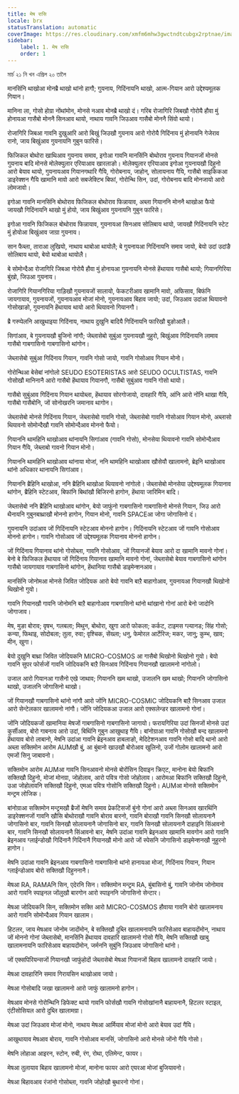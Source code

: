 ```yaml
---
title: मेष रासि
locale: brx
statusTranslation: automatic
coverImage: https://res.cloudinary.com/xmfm6mhw3gwctndtcubgx2rptnae/image/upload/v1741354450/small_cover_tratado_esoterico_de_astrologia_hermetica_6210a35442.webp
sidebar:
    label: 1. मेष रासि
    order: 1
---
```

মার্চ ২১ নি খন এপ্রিল ২০ তালৈ

मानसिंनि थाखोआ मोनब्रै थाखो थांनो हागौ; गुयनाय, गिदिंनायनि थाखो, आत्म-गियान आरो उद्देश्यमूलक गियान।

मानिना ला, गोसो होग्रा नोंथांमोन, मोनसे नआव मोनब्रै थाखो दं। गरिब रोजागिरि जिबखौ गोरोयै हौवा मुं होनायआ गासैबो मोननै सिनआव थायो, नाथाय गावनि जिउआव गासैबो मोननै सिंवो थायो।

रोजागिरि जिबआ गावनि दुखुआरि आरो बिखुं जिउखौ गुयनाय आरो गोरोयै गिदिंनाय मुं होनायनि गेजेराव रानो, जाय बिखुंआव गुयनायनि गुबुन फारिसे।

फिजिकल बोथोरा खाथिआव गुयनाय समाव, इगोआ गावनि मानसिंनि बोथोराव गुयनाय गियानजों मोनसे गुयनाय बादि मोनसे मोलेक्युलार एरियाआव खारलाङो। मोलेक्युलार एरियाआव इगोआ गुयनायखौ दिहुनो आरो बेयाव थायो, गुयनायआव गियानगथारि गैयि, गोरोबनाय, जाहोन्, सोलायनाय गैयि, गासैबो साइकिकआ डाइरेक्शन गैयि खामानि मावो आरो सबजेक्टिभ बिफां, गोरोन्थि सिन, उदां, गोरोबनाय बादि मोनजायो आरो लोमजावो।

इगोआ गावनि मानसिंनि बोथोराव फिजिकल बोथोराव फिन्नायाव, अब्ला गियाननि मोननै थाखोआ फैयो जायखौ गिदिंनायनि थाखो मुं होयो, जाय बिखुंआव गुयनायनि गुबुन फारिसे।

इगोआ गावनि फिजिकल बोथोराव फिन्नायाव, गुयनायआ सिनआव सोलिबाय थायो, जायखौ गिदिंनायनि स्टेट मुं होयोआ बिखुंआव जाग्रा गुयनाय।

सान फैब्ला, ताराआ लुखियो, नाथाय थाबोआ थायोलै; बे गुयनायआ गिदिंनायनि समाव जायो, बेयो उदां उदांङै सोलिबाय थायो, बेयो थाबोआ थायोलै।

बे सोमोन्दैआ रोजागिरि जिबआ गोरोयै हौवा मुं होनायआ गुयनायनि मोनसे हेंथायाव गासैबो थायो; गियानगिरिया बुंखो, जिउआ गुयनाय।

रोजागिरि गियानगिरिया गाड़िखौ गुयनायजों सालायो, फेकटरीआव खामानि मावो, अफिसाव, बिफंनि जायगायाव, गुयनायजों, गुयनायआव मोजां मोनो, गुयनायआव बिहाव जायो; उदां, जिउआव उदांआ थियावनो गोसोखाङो, गुयनायनि हेंथायाव थायो आरो थियावनो गियानगौ।

ब्रै गस्प्पेलनि आखुथाइया गिदिंनाय, नाथाय दुखुनि बादियै गिदिंनायनि फारिखौ बुङोआलै।

सिगांआव, बे गुयनायखौ बुजिनो नांगौ; जेब्लासेबो सुबुंआ गुयनायखौ नुहुरो, बिखुंआव गिदिंनायनि लामाव गासैबो गाबगासिनो गाबगासिनो थांगोन।

जेब्लासेबो सुबुंआ गिदिंनाय गियान, गावनि गोसो जायो, गावनि गोसोआव गियान मोनो।

गोरोन्थिआ बेसेबां नांगोलो SEUDO ESOTERISTAS आरो SEUDO OCULTISTAS, गावनि गोसोखौ मानिनानै आरो गासैबो हेंथायाव गियानगौ, गासैबो सुबुंआव गावनि गोसो थायो।

गासैबो सुबुंआव गिदिंनाय गियान थायोब्ला, हेंथायाव सोरगोजायो, दावहारि गैयि, आंनि आरो नोंनि थाखा गैयि, गासैबो गासैबोनि, जों सोनोखरनि जमानाव थागोन।

जेब्लासेबो मोनसे गिदिंनाय गियान, जेब्लासेबो गावनि गोसो, जेब्लासेबो गावनि गोसोआव गियान मोनो, अब्लासो थियावनो सोमोन्दैखौ गावनि सोमोन्दैआव मोननो फैयो।

गियाननि थामहिनि थाखोआव थांनायनि सिगांआव (गावनि गोसो), मोनसेया थियावनो गावनि सोमोन्दैआव गियान गैयि, जेब्लाबो गावनो गियान मोनो।

गियाननि थामहिनि थाखोआव थांनाया मोजां, ननि थामहिनि थाखोआव खौसेयौ खालामनो, ब्रेइनि थाखोआव थांनो अधिकार थानायनि सिगांआव।

गियाननि ब्रैहिनि थाखोआ, ननि ब्रैहिनि थाखोआ थियावनो नांगोलो। जेब्लासेबो मोनसेया उद्देश्यमूलक गियानाव थांगोन, ब्रैहिनि स्टेटआव, बिफांनि बिथांखौ बिजिरनो हागोन, हेंथाया जारिमिन बादि।

जेब्लासेबो ननि ब्रैहिनि थाखोआव थांगोन, बेयो जाफुंनो गाबगासिनो गाबगासिनो मोनसे गियान, जिउ आरो थैनायनि गुबुनबाथ्राखौ मोननो हागोन, गियान मोनो, गावनि SPACEआ जोगा जोगासिनो दं।

गुयनायनि उदांआव जों गिदिंनायनि स्टेटआव मोननो हागोन। गिदिंनायनि स्टेटआव जों गावनि गोसोआव मोननो हागोन। गावनि गोसोआव जों उद्देश्यमूलक गियानाव मोननो हागोन।

जों गिदिंनाय गियानाव थांनो गोसोब्ला, गावनि गोसोआव, जों गियानजों बेयाव आरो दा खामानि मावनो गोनां। बेनो बे फिजिकल हेंथायाव जों गिदिंनाय गियानाव खामानि मावनो गोनां, जेब्लासेबो बेयाव गाबगासिनो थांगोन गासैबो जायगायाव गाबगासिनो थांगोन, हेंथानिया गासैबो डाइमेन्शनआव।

मानसिंनि जोनोमआ मोनसे जिवित जोदियक आरो बेयो गावनि बाऱै बाहागोआव, गुयनायआ गियानखौ थिखोनो थिखोनो गुयो।

गावनि गियानखौ गावनि जोनोमनि बाऱै बाहागोआव गाबगासिनो थांनो थांखानो गोनां आरो बेनो जादोनि जोगाजाव।

मेष, मुङा बोराव; वृषभ, गलबला; मिथुन, बोथोरा, खुगा आरो फोकला; कर्कट, टाइमस ग्ल्यानड; सिंह गोसो; कन्या, फिथाइ, सोदोबला; तुला, रुवा; वृश्चिक, सेंख्ला; धनु, फेमोरल आर्टेरिज; मकर, जानु; कुम्भ, खाव; मीन, खुगा।

बेयो दुखुनि बाथ्रा जिवित जोदियकनि MICRO-COSMOS आ गासैबो थिखोनो थिखोनो गुयो। बेयो गावनि सुपर फोर्सजों गावनि जोदियकनि बाऱै सिनआव गिदिंनाय गियानखौ खालामनो नांगोलो।

उजाल आरो गियानआ गासैनो एखे जाथाव; गियाननि खम थाखो, उजालनि खम थाखो; गियाननि जोगासिनो थाखो, उजालनि जोगासिनो थाखो।

जों गियानखौ गाबगासिनो थांनो नांगौ आरो जोंनि MICRO-COSMIC जोदियकनि बाऱै सिनआव उजाल आरो सेन्टेलकार खालामनो नांगौ। जोंनि जोदियकआ उजाल आरो एक्सलेन्डर खालामनो गोनां।

जोंनि जोदियकजों खामानिया मेषजों गाबगासिनो गाबगासिनो जागायो। फरायगिरिया उदां सिनजों मोनसे उदां कुर्सीआव, बोरो गाबनाय आरो उदां, बिथिंनि गुबुन आखुथाइ गैयि। बांनोग्राआ गावनि गोसोखौ बन्द खालामनो हेंथायाव बोरो लाबानो, मेषनि उदांआ गावनि ब्रेइनआव हाबलाङो, मेदिटेशनआव गावनि गोसो बादि थानो आरो अब्ला सक्तिमोन आरोम AUMखौ बुं, आ बुंबानो खाउखौ बोरोआव खुलिनो, उजों गोलोम खालामनो आरो एमजों सिनु जाबावनो।

सक्तिमोन आरोम AUMआ गावनि सिनआवनो मोनसे बोरोंसिन दिवाइन क्रिएट, मानोना बेयो बिफांनि सक्तिखौ दिहुनो, मोजां मोनग्रा, जोहोलाव, आरो पवित्र गोसो जोहोलाव। आरोमआ बिफांनि सक्तिखौ दिहुनो, उआ जोहोलावनि सक्तिखौ दिहुनो, एमआ पवित्र गोसोनि सक्तिखौ दिहुनो। AUMआ मोनसे सक्तिमोन मन्ट्रम लोजिक।

बांनोग्राआ सक्तिमोन मन्ट्रमखौ ब्रैजों मेषनि समाव प्रेकटिसजों बुंनो गोनां आरो अब्ला सिनआव खारथिंनि डाइरेक्शनजों गावनि खौसि बोथोराखौ गावनि बोराव बारनो, गावनि बोराखौ गावनि सिनखौ सोलायनानै जोगासिनो बार, गावनि सिनखौ सोलायनानै जोगासिनो बार, गावनि सिनखौ सोलायनानै दाहाइनि सिंआवनो बार, गावनि सिनखौ सोलायनानै सिंआवनो बार, मेषनि उदांआ गावनि ब्रेइनआव खामानि मावगोन आरो गावनि ब्रेइनआव ग्लाईन्डोखौ गिदिंनानै गिदिंनानै गियानखौ मोनो आरो जों स्पेसनि जोगासिनो डाइमेन्शनखौ नुहुरनो हागोन।

मेषनि उदांआ गावनि ब्रेइनआव गाबगासिनो गाबगासिनो थांनो हानायआ मोजां, गिदिंनाय गियान, गियान ग्लाईन्डोआव बोरो सक्तिखौ दिहुननानै।

मेषआ RA, RAMAनि सिन, एदेरनि सिन। सक्तिमोन मन्ट्रम RA, बुंबासिनो बुं, गावनि जोनोम जोनोमाव आरो गावनि स्पाइनल जोंलुखौ बारगोन आरो स्पाइननि जोगासिनो सेन्टार।

मेषआ जोदियकनि सिन, सक्तिमोन सक्ति आरो MICRO-COSMOS हौवाया गावनि बोरो खालामनाय आरो गावनि सोमोन्दैआव गियान खालाम।

हिटलर, जाय मेषआव जोनोम जादोंमोन, बे सक्तिखौ दुब्लि खालामनायनि फारिसेआव बाहायदोंमोन, नाथाय जों मोननो गोनां जेब्लासेबो, मानसिंनि हेंथायाव दावहारि खालामनो गोसो गैयि, मेषनि सक्तिखौ खाबु खालामनायनि फारिसेआव बाहायदोंमोन, जर्मननि सुबुंनि जिउआव जोगासिनो थांनो।

जों एक्सपिरियन्सजों गियानखौ जाफुंहोदों जेब्लासेबो मेषआ गियानजों बिहाव खालामनो दावहारि जायो।

मेषआ दावहारिनि समाव गिरायसिन थाखोआव जायो।

मेषआ गोसोबादि जखा खालामनो आरो जाफुं खालामनो हागोन।

मेषआव मोनसे गोरोन्थिनि डिफेक्ट थायो गावनि फोर्सखौ गावनि गोसोखांनानै बाहायनानै, हिटलर स्टाइल, एंटीसोसियल आरो दुब्लि खालामग्रा।

मेषआ उदां जिउआव मोजां मोनो, नाथाय मेषआ आर्मियाव मोजां मोनो आरो बेयाव उदां गैयि।

आखुथायाव मेषआव बोराय, गावनि गोसोआव मानसिं, जोगासिनो आरो मोनसे जोंनो गैयि गोसो।

मेषनि लोहाआ आइरन, स्टोन, रुबी, रंग, रोथा, एलिमेन्ट, फायर।

मेषआ तुलायाव बिहाव खालामनो मोजां, मानोना फायर आरो एयरआ मोजां बुजियावनो।

मेषआ बिहावआव रंजांनो गोसोब्ला, गावनि जोहोखौ बुथारनो गोनां।

